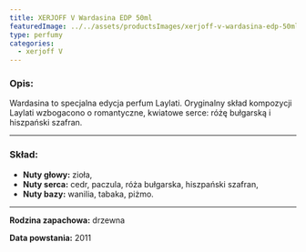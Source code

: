 ```yaml
---
title: XERJOFF V Wardasina EDP 50ml
featuredImage: ../../assets/productsImages/xerjoff-v-wardasina-edp-50ml.png
type: perfumy
categories:
  - xerjoff V
---
```


<h3>Opis:</h3>

Wardasina to specjalna edycja perfum Laylati. Oryginalny skład kompozycji Laylati wzbogacono o romantyczne, kwiatowe serce: różę bułgarską i hiszpański szafran.

---

### Skład:

- **Nuty głowy:** zioła,
- **Nuty serca:** cedr, paczula, róża bułgarska, hiszpański szafran,
- **Nuty bazy:** wanilia, tabaka, piżmo.

---

**Rodzina zapachowa:** drzewna

**Data powstania:** 2011
